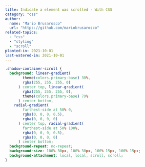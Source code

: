 ```yaml
---
title: Indicate a element was scrolled - With CSS
category: "css"
author:
  name: "Mario Brusarosco"
  url: "https://github.com/mariobrusarosco"
related-topics:
  - "css"
  - "styling"
  - "scroll"
planted-in: 2021-10-01
last-watered-in: 2021-10-01
---
```


```css
.shadow-container-scroll {
  background: linear-gradient(
        theme(colors.primary-base) 30%,
        rgba(255, 255, 255, 0)
      ) center top, linear-gradient(
        rgba(255, 255, 255, 0),
        theme(colors.primary-base) 70%
      ) center bottom,
    radial-gradient(
        farthest-side at 50% 0,
        rgba(0, 0, 0, 0.5),
        rgba(0, 0, 0, 0)
      ) center top, radial-gradient(
        farthest-side at 50% 100%,
        rgba(0, 0, 0, 0.5),
        rgba(0, 0, 0, 0)
      ) center bottom;
  background-repeat: no-repeat;
  background-size: 100% 30px, 100% 30px, 100% 15px, 100% 15px;
  background-attachment: local, local, scroll, scroll;
}
```
